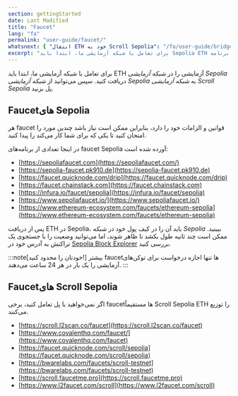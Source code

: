 ```yaml
---
section: gettingStarted
date: Last Modified
title: "Faucet"
lang: "fa"
permalink: "user-guide/faucet/"
whatsnext: { "انتقال ETH خود به Scroll Sepolia": "/fa/user-guide/bridge" }
excerpt: "برای تعامل با شبکه آزمایشی ما، ابتدا باید Sepolia ETH را دریافت کنید. تعدادی برنامه faucet Sepolia وجود دارد که می‌توانید از آن‌ها شروع کنید."
---
```


برای تعامل با شبکه آزمایشی ما، ابتدا باید ETH آزمایشی را در _شبکه آزمایشی Sepolia_ دریافت کنید. سپس می‌توانید از _شبکه آزمایشی Sepolia_ به _شبکه آزمایشی Scroll Sepolia_ پل بزنید.

## Faucet‌های Sepolia

هر faucet قوانین و الزامات خود را دارد، بنابراین ممکن است نیاز باشد چندین مورد را امتحان کنید تا یکی که برای شما کار می‌کند را پیدا کنید.

در اینجا تعدادی از برنامه‌های faucet Sepolia آورده شده است:

- [https://sepoliafaucet.com](https://sepoliafaucet.com/)
- [https://sepolia-faucet.pk910.de](https://sepolia-faucet.pk910.de)
- [https://faucet.quicknode.com/drip](https://faucet.quicknode.com/drip)
- [https://faucet.chainstack.com](https://faucet.chainstack.com)
- [https://infura.io/faucet/sepolia](https://infura.io/faucet/sepolia)
- [https://www.sepoliafaucet.io/](https://www.sepoliafaucet.io/)
- [https://www.ethereum-ecosystem.com/faucets/ethereum-sepolia](https://www.ethereum-ecosystem.com/faucets/ethereum-sepolia)

پس از دریافت ETH در Sepolia، باید آن را در کیف پول خود در _شبکه Sepolia_ ببینید. ممکن است چند ثانیه طول بکشد تا ظاهر شوند، اما می‌توانید وضعیت را با جستجوی یک تراکنش به آدرس خود در [Sepolia Block Explorer](https://sepolia.etherscan.io/) بررسی کنید.

:::note[خودتان را محدود کنید!]
بیشتر faucet‌ها تنها اجازه درخواست برای توکن‌های آزمایشی را یک بار در هر 24 ساعت می‌دهند.
:::

## Faucet‌های Scroll Sepolia

اگر نمی‌خواهید با پل تعامل کنید، برخی faucet‌ها مستقیماً Scroll Sepolia ETH را توزیع می‌کنند.

- [https://scroll.l2scan.co/faucet](https://scroll.l2scan.co/faucet)
- [https://www.covalenthq.com/faucet/](https://www.covalenthq.com/faucet)
- [https://faucet.quicknode.com/scroll/sepolia](https://faucet.quicknode.com/scroll/sepolia)
- [https://bwarelabs.com/faucets/scroll-testnet](https://bwarelabs.com/faucets/scroll-testnet)
- [https://scroll.faucetme.pro](https://scroll.faucetme.pro)
- [https://www.l2faucet.com/scroll](https://www.l2faucet.com/scroll)